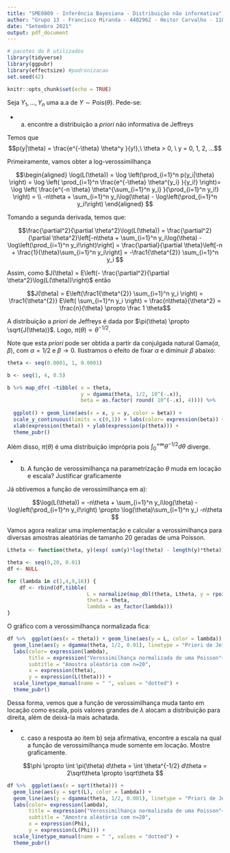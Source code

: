 ```yaml
---
title: "SME0809 - Inferência Bayesiana - Distribuição não informativa"
author: "Grupo 13 - Francisco Miranda - 4402962 - Heitor Carvalho - 11833351"
date: "Setembro 2021"
output: pdf_document
---
```

```r
# pacotes do R utilizados
library(tidyverse)
library(ggpubr)
library(effectsize) #padronizacao
set.seed(42)
```

  
```r
knitr::opts_chunk$set(echo = TRUE)
```

Seja $Y_1,..., Y_n$ uma a.a de $Y \sim \text{Pois}(\theta)$. Pede-se:


- a) encontre a distribuição a *priori* não informativa de Jeffreys

Temos que $$p(y|\theta) = \frac{e^{-\theta} \theta^y }{y!},\ \theta > 0, \ y = 0, 1, 2, ...$$

Primeiramente, vamos obter a log-verossimilhança

$$\begin{aligned} 
\log(L(\theta)) =
\log \left(\prod_{i=1}^n p(y_i|\theta) \right) =
\log \left( \prod_{i=1}^n  \frac{e^{-\theta} \theta^{y_i} }{y_i!} \right)=
\log \left( \frac{e^{-n \theta} \theta^{\sum_{i=1}^n y_i} }{\prod_{i=1}^n y_i!} \right) = \\
-n\theta + \sum_{i=1}^n y_i\log(\theta) - \log\left(\prod_{i=1}^n y_i!\right)
\end{aligned} $$

Tomando a segunda derivada, temos que:

$$\frac{\partial^2}{\partial \theta^2}\log(L(\theta)) = 
  \frac{\partial^2}{\partial \theta^2}\left[-n\theta + \sum_{i=1}^n y_i\log(\theta) - \log\left(\prod_{i=1}^n y_i!\right)\right] =
  \frac{\partial}{\partial \theta}\left[-n + \frac{1}{\theta}\sum_{i=1}^n y_i\right] =
  -\frac1{\theta^{2}} \sum_{i=1}^n y_i $$

Assim, como $J(\theta) = E\left(- \frac{\partial^2}{\partial \theta^2}\log(L(\theta))\right)$ então

$$J(\theta) = E\left(\frac1{\theta^{2}} \sum_{i=1}^n y_i \right) = \frac1{\theta^{2}} E\left( \sum_{i=1}^n y_i \right)  = \frac{n\theta}{\theta^2} = \frac{n}{\theta} \propto \frac 1 \theta$$

A distribuição a *priori* de Jeffreys é dada por $\pi(\theta) \propto \sqrt{J(\theta)}$. Logo, $\pi(\theta) \propto \theta^{-1/2}$.

Note que esta *priori* pode ser obtida a partir da conjulgada natural $\text{Gama}(\alpha, \beta)$, com $\alpha = 1/2$ e $\beta \to 0$. Ilustramos o efeito de fixar $\alpha$ e diminuir $\beta$ abaixo:

```r

theta <- seq(0.0001, 1, 0.0001)

b <- seq(1, 4, 0.5)

b %>% map_dfr( ~tibble( x = theta,
                        y = dgamma(theta, 1/2, 10^(-.x)),
                        beta = as.factor( round( 10^(-.x), 4)))) %>%
  
  ggplot() + geom_line(aes(x = x, y = y, color = beta)) +
  scale_y_continuous(limits = c(0,1)) + labs(color= expression(beta)) +
  xlab(expression(theta)) + ylab(expression(p(theta))) +
  theme_pubr()

```


Além disso, $\pi(\theta)$ é uma distribuição imprópria pois $\int_0^{+\infty} \theta^{-1/2}d\theta$ diverge.

  
- b) A função de verossimilhança na parametrização $\theta$ muda em locação e escala? Justificar graficamente

Já obtivemos a função de verossimilhança em a):

$$\log(L(\theta)) = -n\theta + \sum_{i=1}^n y_i\log(\theta) - \log\left(\prod_{i=1}^n y_i!\right) \propto
\log(\theta)\sum_{i=1}^n y_i -n\theta $$

Vamos agora realizar uma implementação e calcular a verossimilhança para diversas amostras aleatórias de tamanho 20 geradas de uma Poisson.



```r
Ltheta <- function(theta, y)(exp( sum(y)*log(theta) - length(y)*theta))

theta <- seq(0,20, 0.01)
df <- NULL

for (lambda in c(1,4,9,16)) {
    df <- rbind(df,tibble(
                          L = normalize(map_dbl(theta, Ltheta, y = rpois(20,lambda))),
                          theta = theta,
                          lambda = as_factor(lambda)))
}
```

O gráfico com a verossimilhança normalizada fica:

```r
df %>%  ggplot(aes(x = theta)) + geom_line(aes(y = L, color = lambda)) +
  geom_line(aes(y = dgamma(theta, 1/2, 0.01), linetype = "Priori de Jeffreys")) +
  labs(color= expression(lambda), 
       title = expression("Verossimilhança normalizada de uma Poisson"~(lambda)),
       subtitle = "Amostra aléatória com n=20",
       x = expression(theta),
       y = expression(L(theta))) +
  scale_linetype_manual(name = " ", values = "dotted") +
  theme_pubr()

```


Dessa forma, vemos que a função de verossimilhança muda tanto em locação como escala, pois valores grandes de $\lambda$ alocam a distribuição para direita, além de deixá-la mais achatada.


- c) caso a resposta ao item b) seja afirmativa, encontre a escala na qual a função de verossimilhança mude somente em locação. Mostre graficamente.

$$\phi \propto \int \pi(\theta) d\theta = \int \theta^{-1/2} d\theta = 2\sqrt\theta  \propto
 \sqrt\theta $$


```r
df %>%  ggplot(aes(x = sqrt(theta))) +
  geom_line(aes(y = sqrt(L), color = lambda)) +
  geom_line(aes(y = dgamma(theta, 1/2, 0.001), linetype = "Priori de Jeffreys")) +
  labs(color= expression(lambda), 
       title = expression("Verossimilhança normalizada de uma Poisson"~(lambda)),
       subtitle = "Amostra aléatória com n=20",
       x = expression(Phi),
       y = expression(L(Phi))) +
  scale_linetype_manual(name = " ", values = "dotted") +
  theme_pubr()
```

